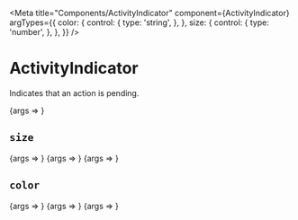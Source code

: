 
<Meta
  title="Components/ActivityIndicator"
  component={ActivityIndicator}
  argTypes={{
    color: {
      control: {
        type: 'string',
      },
    },
    size: {
      control: {
        type: 'number',
      },
    },
  }}
/>

# ActivityIndicator

<Description>Indicates that an action is pending.</Description>

<Canvas>
  <Story name="default" args={{}}>
    {args => <ActivityIndicator {...args} />}
  </Story>
</Canvas>

## `size`

<Canvas>
  <Story
    name="40"
    args={{
      size: 40,
    }}
  >
    {args => <ActivityIndicator {...args} />}
  </Story>
  <Story
    name="50"
    args={{
      size: 50,
    }}
  >
    {args => <ActivityIndicator {...args} />}
  </Story>
  <Story
    name="60"
    args={{
      size: 60,
    }}
  >
    {args => <ActivityIndicator {...args} />}
  </Story>
</Canvas>

## `color`

<Canvas>
  <Story
    name="primary"
    args={{
      color: 'primary',
    }}
  >
    {args => <ActivityIndicator {...args} />}
  </Story>
  <Story
    name="success"
    args={{
      color: 'success',
    }}
  >
    {args => <ActivityIndicator {...args} />}
  </Story>
  <Story
    name="warning"
    args={{
      color: 'warning',
    }}
  >
    {args => <ActivityIndicator {...args} />}
  </Story>
</Canvas>
